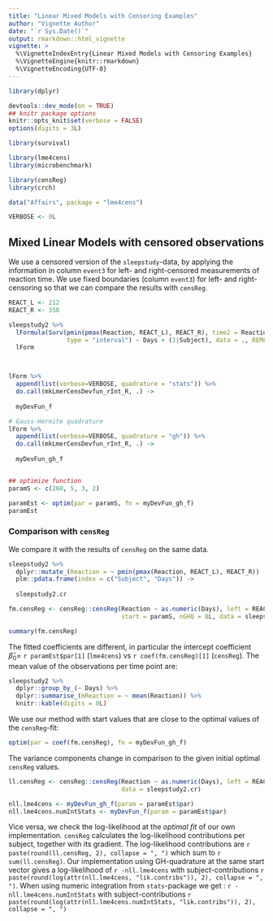 ```yaml
---
title: "Linear Mixed Models with Censoring Examples"
author: "Vignette Author"
date: "`r Sys.Date()`"
output: rmarkdown::html_vignette
vignette: >
  %\VignetteIndexEntry{Linear Mixed Models with Censoring Examples}
  %\VignetteEngine{knitr::rmarkdown}
  %\VignetteEncoding{UTF-8}
---
```


```r
library(dplyr)

devtools::dev_mode(on = TRUE)
## knitr package options
knitr::opts_knit$set(verbose = FALSE)
options(digits = 3L)

library(survival)

library(lme4cens)
library(microbenchmark)

library(censReg)
library(crch)

data("Affairs", package = "lme4cens")

VERBOSE <- 0L
```


## Mixed Linear Models with censored observations

We use a censored version of the `sleepstudy`-data, by applying the information in column `event3` for left- and right-censored measurements of reaction time.
We use fixed boundaries (column `event3`) for left- and right-censoring so that we can compare the results with `censReg`.

```r
REACT_L <- 212
REACT_R <- 350

sleepstudy2 %>% 
  lFormula(Surv(pmin(pmax(Reaction, REACT_L), REACT_R), time2 = Reaction, event = event3,
                type = "interval") ~ Days + (1|Subject), data = ., REML=FALSE) -> 
  lForm



lForm %>% 
  append(list(verbose=VERBOSE, quadrature = "stats")) %>%
  do.call(mkLmerCensDevfun_rInt_R, .) ->
  
  myDevFun_f

# Gauss-Hermite quadrature
lForm %>% 
  append(list(verbose=VERBOSE, quadrature = "gh")) %>%
  do.call(mkLmerCensDevfun_rInt_R, .) ->
  
  myDevFun_gh_f


## optimize function
paramS <- c(260, 5, 3, 2)

paramEst <- optim(par = paramS, fn = myDevFun_gh_f)
paramEst
```



### Comparison with `censReg`

We compare it with the results of `censReg` on the same data.

```r

sleepstudy2 %>% 
  dplyr::mutate_(Reaction = ~ pmin(pmax(Reaction, REACT_L), REACT_R))  %>% 
  plm::pdata.frame(index = c("Subject", "Days")) ->
  
  sleepstudy2.cr

fm.censReg <- censReg::censReg(Reaction ~ as.numeric(Days), left = REACT_L, right = REACT_R,
                               start = paramS, nGHQ = 8L, data = sleepstudy2.cr)

summary(fm.censReg)
```

The fitted coefficients are different, in particular the intercept coefficient ${\hat β}_0 =$ `r paramEst$par[1]` (`lme4cens`) vs `r coef(fm.censReg)[1]` (`censReg`). The mean value of the observations per time point are:
```r
sleepstudy2 %>%
  dplyr::group_by_(~ Days) %>%
  dplyr::summarise_(mReaction = ~ mean(Reaction)) %>% 
  knitr::kable(digits = 0L)
```




We use our method with start values that are close to the optimal values of the `censReg`-fit:
```r
optim(par = coef(fm.censReg), fn = myDevFun_gh_f)
```

The variance components change in comparison to the given initial optimal `censReg` values.

```r
ll.censReg <- censReg::censReg(Reaction ~ as.numeric(Days), left = REACT_L, right = REACT_R, start = paramEst$par, logLikOnly = TRUE, nGHQ = 8L,
                               data = sleepstudy2.cr)

nll.lme4cens <- myDevFun_gh_f(param = paramEst$par)
nll.lme4cens.numIntStats <- myDevFun_f(param = paramEst$par)
```

Vice versa, we check the log-likelihood at the _optimal fit_ of our own implementation.
`censReg` calculates the log-likelihood contributions per subject, together with its gradient.
The log-likelihood contributions are `r paste(round(ll.censReg, 2), collapse = ", ")` which sum to `r sum(ll.censReg)`.
Our implementation using GH-quadrature at the same start vector gives a log-likelihood of `r -nll.lme4cens` with subject-contributions `r paste(round(log(attr(nll.lme4cens, "lik.contribs")), 2), collapse = ", ")`.
When using numeric integration from `stats`-package we get :
`r -nll.lme4cens.numIntStats` with subject-contributions `r paste(round(log(attr(nll.lme4cens.numIntStats, "lik.contribs")), 2), collapse = ", ")`




